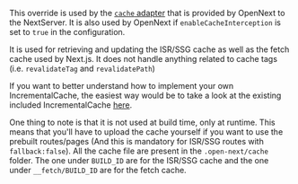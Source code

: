 This override is used by the [`cache` adapter](https://github.com/opennextjs/opennextjs-aws/blob/main/packages/open-next/src/adapters/cache.ts) that is provided by OpenNext to the NextServer. It is also used by OpenNext if `enableCacheInterception` is set to `true` in the configuration.

It is used for retrieving and updating the ISR/SSG cache as well as the fetch cache used by Next.js. It does not handle anything related to cache tags (i.e. `revalidateTag` and `revalidatePath`)

If you want to better understand how to implement your own IncrementalCache, the easiest way would be to take a look at the existing included IncrementalCache [here](https://github.com/opennextjs/opennextjs-aws/tree/main/packages/open-next/src/overrides/incrementalCache).

One thing to note is that it is not used at build time, only at runtime. This means that you'll have to upload the cache yourself if you want to use the prebuilt routes/pages (And this is mandatory for ISR/SSG routes with `fallback:false`).
All the cache file are present in the `.open-next/cache` folder. The one under `BUILD_ID` are for the ISR/SSG cache and the one under `__fetch/BUILD_ID` are for the fetch cache.